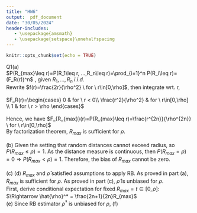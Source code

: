 ```yaml
---
title: "HW6"
output:  pdf_document
date: "30/05/2024"
header-includes:
   - \usepackage{amsmath}
   - \usepackage{setspace}\onehalfspacing
---
```


```r
knitr::opts_chunk$set(echo = TRUE)
```
Q1(a)\
$P(R_{max}\leq r)=P(R_1\leq r, ...,R_n\leq r)=\prod_{i=1}^n P(R_i\leq r)=(F_R(r))^n$  , given $R_1,...,R_n \ i.i.d.$\
Rewrite $f(r)=\frac{2r}{\rho^2} \ for \ r\in[0,\rho]$, then integrate wrt. r,\
\
$F_R(r)=\begin{cases} 0 & for \ r < 0\\  \frac{r^2}{\rho^2} & for \ r\in[0,\rho] \\ 1 & for \ r > \rho \end{cases}$ \ 
\
\
Hence, we have $F_{R_{max}}(r)=P(R_{max}\leq r)=\frac{r^{2n}}{\rho^{2n}} \ for \ r\in[0,\rho]$
\begin{align*} f_{R_{max}}(r \mid \rho)&=\frac{d}{dr}F_{R_{max}}(r \mid \rho)\\
&=\frac{2nr^{2n-1}}{\rho^{2n}} \qquad for \ r\in[0,\rho]\\
&= 2nr^{2n-1} \cdot \frac{1}{\rho^{2n}} \mathbb{I}_{[0,\rho]}(r) \end{align*}\
By factorization theorem, $R_{max}$ is sufficient for $\rho$.\
\
(b) Given the setting that random distances cannot exceed radius, so $P(R_{max} \leq \rho)=1$. As the distance measure is continuous, then $P(R_{max} =\rho)=0  \Rightarrow P(R_{max} < \rho)=1$. Therefore, the bias of $R_{max}$ cannot be zero.\
\
(c)
\begin{align*}
\mathbb{E}(R_1)&=\int_{0}^{\rho} rf(r)  \; dr\\
&=\int_{0}^{\rho} r\frac{2r}{\rho^2}  \; dr=\int_{0}^{\rho} \frac{2r^2}{\rho^2}  \; dr\\
&=\left[ \frac{2}{\rho^2} \frac{r^3}{3} \right]_{0}^{\rho}\\
&=\frac{2\rho}{3}\\
Bias &= \mathbb{E}(\hat{\rho})-\rho\\
&=\mathbb{E}(\frac{3}{2n}\sum_{i=1}^{n}R_i)-\rho \\
&= \frac{3}{2n}\sum_{i=1}^{n}\mathbb{E}(R_i)-\rho \\
&= \frac{3}{2}\mathbb{E}(R_1)-\rho    \qquad (since \ R_1,...,R_n \ i.i.d.)\\
&=  \frac{3}{2}\frac{2\rho}{3}-\rho = 0
\end{align*}
(d) $R_{max}$ and $\hat{\rho}$ satisfied assumptions to apply RB. As proved in part (a), $R_{max}$ is sufficient for $\rho$. As proved in part (c), $\hat{\rho}$ is unbiased for $\rho$.\
First, derive conditional expectation for fixed $R_{max}=t\in [0,\rho]$:\
\begin{align*}
\mathbb{E}_{\rho}[\hat{\rho} \mid R_{max}=t]&=\mathbb{E}_{\rho}[\frac{3}{2n}\sum_{i=1}^{n}R_i \mid R_{max}=t]\\
&=\frac{3}{2n}\sum_{i=1}^{n}\mathbb{E}_{\rho}[R_i \mid R_{max}=t]\\
&=\frac{3}{2n}[t+\sum_{i=2}^{n}\mathbb{E}_{\rho}[R_i \mid R_1=t]]   \qquad   (W.L.O.G. \ take\ R_1 \ as \ R_{max})\\
&= \frac{3}{2n}[t+(n-1)\frac{2t}{3}]  \qquad   (from \ part(c)\ \mathbb{E}(R_i) \ with\ upper\ bound\ replaced\ by\ t)\\
&=\frac{3t}{2n}+\frac{(n-1)t}{n}\\
&=\frac{2n+1}{2n}t
\end{align*}
$\Rightarrow \hat{\rho}^* = \frac{2n+1}{2n}R_{max}$\
\newpage
(e) Since RB estimator $\hat{\rho}^*$ is unbiased for $\rho$,
\begin{align*}
\rho&=\mathbb{E}_{\rho}[\frac{2n+1}{2n}R_{max}]=\frac{2n+1}{2n}\mathbb{E}_{\rho}[R_{max}]\\
\Rightarrow \mathbb{E}_{\rho}[R_{max}]&=\frac{2n}{2n+1}\rho\\
Bias_{\rho}[R_{max}]&=\mathbb{E}_{\rho}[R_{max}]-\rho=\frac{-1}{2n+1}\rho
\end{align*}
(f)\begin{align*}
MSE_{\rho}[R_{max}]&=(Bias_{\rho}[R_{max}])^2+Var_{\rho}[R_{max}]\\
&=(\frac{-1}{2n+1}\rho)^2+\mathbb{E}_{\rho}[R_{max}^2]-(\mathbb{E}_{\rho}[R_{max}])^2\\
&=\frac{\rho^2}{(2n+1)^2}+\frac{n}{n+1}\rho^2-(\frac{2n}{2n+1}\rho)^2    \qquad   (Given \  \mathbb{E}_{\rho}[R_{max}^2]=\frac{n}{n+1}\rho^2)\\
&=\rho^2[\frac{(n+1)(1-4n^2)+n(2n+1)^2}{(n+1)(2n+1)^2}]\\
&=\rho^2[\frac{(2n+1)}{(n+1)(2n+1)^2}]\\
&=\frac{\rho^2}{(n+1)(2n+1)}
\end{align*}
 
 

